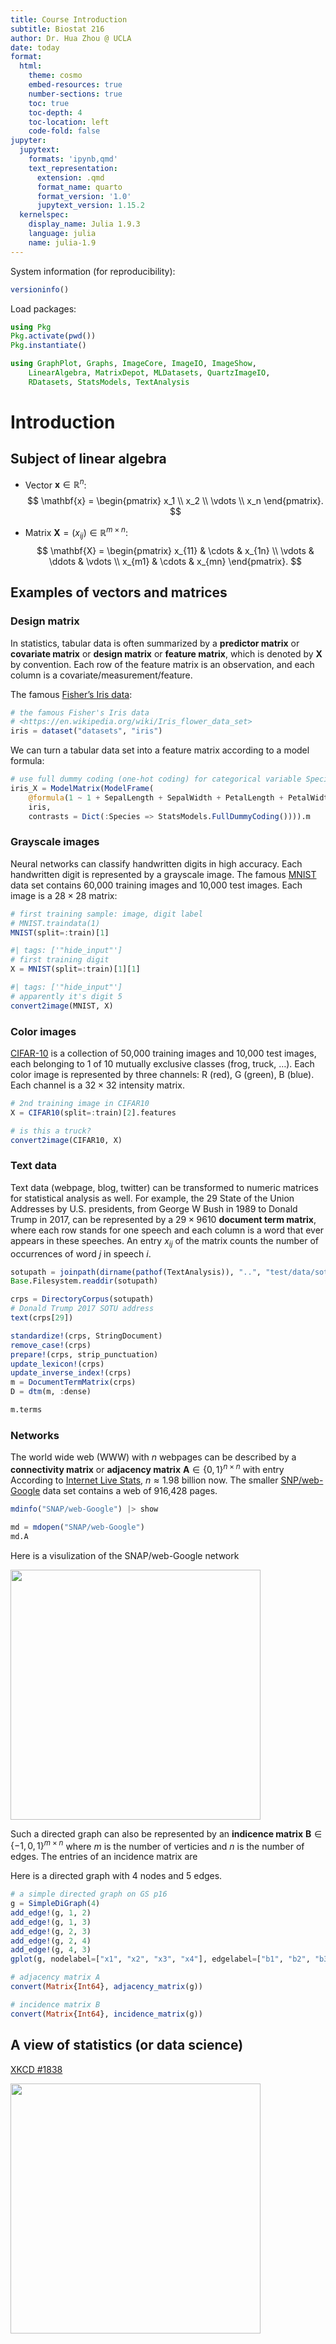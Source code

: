 ```yaml
---
title: Course Introduction
subtitle: Biostat 216
author: Dr. Hua Zhou @ UCLA
date: today
format:
  html:
    theme: cosmo
    embed-resources: true
    number-sections: true
    toc: true
    toc-depth: 4
    toc-location: left
    code-fold: false
jupyter:
  jupytext:
    formats: 'ipynb,qmd'
    text_representation:
      extension: .qmd
      format_name: quarto
      format_version: '1.0'
      jupytext_version: 1.15.2
  kernelspec:
    display_name: Julia 1.9.3
    language: julia
    name: julia-1.9
---
```


System information (for reproducibility):

```julia
versioninfo()
```

Load packages:

```julia
using Pkg
Pkg.activate(pwd())
Pkg.instantiate()
```

```julia
using GraphPlot, Graphs, ImageCore, ImageIO, ImageShow, 
    LinearAlgebra, MatrixDepot, MLDatasets, QuartzImageIO, 
    RDatasets, StatsModels, TextAnalysis
```

# Introduction

## Subject of linear algebra

- Vector $\mathbf{x} \in \mathbb{R}^{n}$:
$$
  \mathbf{x} = \begin{pmatrix} x_1 \\ x_2 \\ \vdots \\ x_n \end{pmatrix}.
$$

- Matrix $\mathbf{X} = (x_{ij}) \in \mathbb{R}^{m \times n}$:
$$
  \mathbf{X} = \begin{pmatrix}
  x_{11} & \cdots & x_{1n} \\
  \vdots & \ddots & \vdots \\
  x_{m1} & \cdots & x_{mn}
  \end{pmatrix}.
$$

## Examples of vectors and matrices

### Design matrix

In statistics, tabular data is often summarized by a **predictor matrix** or **covariate matrix** or **design matrix** or **feature matrix**, which is denoted by $\mathbf{X}$ by convention. Each row of the feature matrix is an observation, and each column is a covariate/measurement/feature.

The famous [Fisher's Iris data](https://en.wikipedia.org/wiki/Iris_flower_data_set):

```julia
# the famous Fisher's Iris data
# <https://en.wikipedia.org/wiki/Iris_flower_data_set>
iris = dataset("datasets", "iris")
```

We can turn a tabular data set into a feature matrix according to a model formula:

```julia
# use full dummy coding (one-hot coding) for categorical variable Species
iris_X = ModelMatrix(ModelFrame(
    @formula(1 ~ 1 + SepalLength + SepalWidth + PetalLength + PetalWidth + Species), 
    iris,
    contrasts = Dict(:Species => StatsModels.FullDummyCoding()))).m
```

### Grayscale images

Neural networks can classify handwritten digits in high accuracy. Each handwritten digit is represented by a grayscale image. The famous [MNIST](https://en.wikipedia.org/wiki/MNIST_database) data set contains 60,000 training images and 10,000 test images. Each image is a $28 \times 28$ matrix:

```julia
# first training sample: image, digit label
# MNIST.traindata(1)
MNIST(split=:train)[1]
```

```julia
#| tags: ['"hide_input"']
# first training digit
X = MNIST(split=:train)[1][1]
```

```julia
#| tags: ['"hide_input"']
# apparently it's digit 5
convert2image(MNIST, X)
```

### Color images

[CIFAR-10](https://www.cs.toronto.edu/~kriz/cifar.html) is a collection of 50,000 training images and 10,000 test images, each belonging to 1 of 10 mutually exclusive classes (frog, truck, ...). Each color image is represented by three channels: R (red), G (green), B (blue). Each channel is a $32 \times 32$ intensity matrix.

```julia
# 2nd training image in CIFAR10
X = CIFAR10(split=:train)[2].features
```

```julia
# is this a truck?
convert2image(CIFAR10, X)
```

### Text data

Text data (webpage, blog, twitter) can be transformed to numeric matrices for statistical analysis as well. For example, the 29 State of the Union Addresses by U.S. presidents, from George W Bush in 1989 to Donald Trump in 2017, can be represented by a $29 \times 9610$ **document term matrix**, where each row stands for one speech and each column is a word that ever appears in these speeches. An entry $x_{ij}$ of the matrix counts the number of occurrences of word $j$ in speech $i$.

```julia
sotupath = joinpath(dirname(pathof(TextAnalysis)), "..", "test/data/sotu")
Base.Filesystem.readdir(sotupath)
```

```julia
crps = DirectoryCorpus(sotupath)
# Donald Trump 2017 SOTU address
text(crps[29])
```

```julia
standardize!(crps, StringDocument)
remove_case!(crps)
prepare!(crps, strip_punctuation)
update_lexicon!(crps)
update_inverse_index!(crps)
m = DocumentTermMatrix(crps)
D = dtm(m, :dense)
```

```julia
m.terms
```

### Networks

The world wide web (WWW) with $n$ webpages can be described by a **connectivity matrix** or **adjacency matrix** $\mathbf{A} \in \{0,1\}^{n \times n}$ with entry
\begin{eqnarray*}
    a_{ij} = \begin{cases}
    1 & \text{if page $i$ links to page $j$} \\
    0 & \text{otherwise}
    \end{cases}.
\end{eqnarray*}
According to [Internet Live Stats](https://www.internetlivestats.com/total-number-of-websites/), $n \approx 1.98$ billion now. The smaller [SNP/web-Google](https://snap.stanford.edu/data/web-Google.html) data set contains a web of 916,428 pages.

```julia
mdinfo("SNAP/web-Google") |> show
```

```julia
md = mdopen("SNAP/web-Google")
md.A
```

Here is a visulization of the SNAP/web-Google network

<img src="http://yifanhu.net/GALLERY/GRAPHS/GIF_SMALL/SNAP@web-Google.gif" width=400 align="center"/>

Such a directed graph can also be represented by an **indicence matrix** $\mathbf{B} \in \{-1,0,1\}^{m \times n}$ where $m$ is the number of verticies and $n$ is the number of edges. The entries of an incidence matrix are
\begin{eqnarray*}
    b_{ij} = \begin{cases}
    -1 & \text{if edge $j$ starts at vertex $i$} \\
    1 & \text{if edge $j$ ends at vertex $i$} \\
    0 & \text{otherwise}
    \end{cases}.
\end{eqnarray*}

Here is a directed graph with 4 nodes and 5 edges.

```julia
# a simple directed graph on GS p16
g = SimpleDiGraph(4)
add_edge!(g, 1, 2)
add_edge!(g, 1, 3)
add_edge!(g, 2, 3)
add_edge!(g, 2, 4)
add_edge!(g, 4, 3)
gplot(g, nodelabel=["x1", "x2", "x3", "x4"], edgelabel=["b1", "b2", "b3", "b4", "b5"])
```

```julia
# adjacency matrix A
convert(Matrix{Int64}, adjacency_matrix(g))
```

```julia
# incidence matrix B
convert(Matrix{Int64}, incidence_matrix(g))
```

## A view of statistics (or data science)

[XKCD #1838](https://xkcd.com/1838/)

<img src="https://imgs.xkcd.com/comics/machine_learning_2x.png" width=400 align="center"/>
